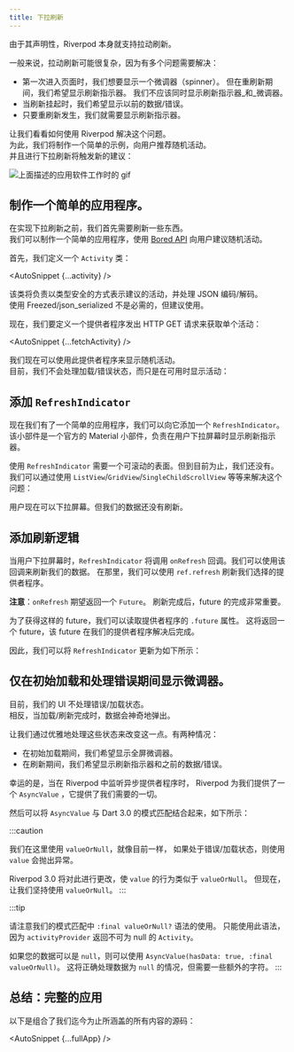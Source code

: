 ```yaml
---
title: 下拉刷新
---
```



<!---
Riverpod natively supports pull-to-refresh thanks to its declarative nature.
-->
由于其声明性，Riverpod 本身就支持拉动刷新。

<!---
In general, pull-to-refreshes can be complex due as there are multiple
problems to solve:
-->
一般来说，拉动刷新可能很复杂，因为有多个问题需要解决：

<!---
- Upon first entering a page, we want to show a spinner.
  But during refresh, we want to show the refresh indicator instead.
  We shouldn't show both the refresh indicator _and_ spinner.
- While a refresh is pending, we want to show the previous data/error.
- We need to show the refresh indicator for as long as the refresh is happening.
-->
- 第一次进入页面时，我们想要显示一个微调器（spinner）。
  但在重刷新期间，我们希望显示刷新指示器。
  我们不应该同时显示刷新指示器_和_微调器。
- 当刷新挂起时，我们希望显示以前的数据/错误。
- 只要重刷新发生，我们就需要显示刷新指示器。

<!---
Let's see how to solve this using Riverpod.  
For this, we will make a simple example which recommends a random activity to users.
And doing a pull-to-refresh will trigger a new suggestion:
-->
让我们看看如何使用 Riverpod 解决这个问题。  
为此，我们将制作一个简单的示例，向用户推荐随机活动。  
并且进行下拉刷新将触发新的建议：

<!---
<img
  alt="A gif of the previously described application working"
  src="/img/case_studies/pull_to_refresh/app.gif"
/>
-->
<img
  alt="上面描述的应用软件工作时的 gif"
  src="/img/case_studies/pull_to_refresh/app.gif"
/>

<!---
## Making a bare-bones application.
-->
## 制作一个简单的应用程序。​

<!---
Before implement a pull-to-refresh, we first need something to refresh.  
We can make a simple application which uses [Bored API](https://www.boredapi.com/)
to suggests a random activity to users.
-->
在实现下拉刷新之前，我们首先需要刷新一些东西。  
我们可以制作一个简单的应用程序，使用 [Bored API](https://www.boredapi.com/)
向用户建议随机活动。

<!---
First, let's define an `Activity` class:
-->
首先，我们定义一个 `Activity` 类：

<AutoSnippet {...activity} />

<!---
That class will be responsible for representing a suggested activity
in a type-safe manner, and handle JSON encoding/decoding.  
Using Freezed/json_serializable is not required, but it is recommended.
-->
该类将负责以类型安全的方式表示建议的活动，并处理 JSON 编码/解码。  
使用 Freezed/json_serialized 不是必需的，但建议使用。

<!---
Now, we'll want to define a provider making a HTTP GET request to fetch
a single activity:
-->
现在，我们要定义一个提供者程序发出 HTTP GET 请求来获取单个活动：

<AutoSnippet {...fetchActivity} />

<!---
We can now use this provider to display a random activity.  
For now, we will not handle the loading/error state, and simply
display the activity when available:
-->
我们现在可以使用此提供者程序来显示随机活动。  
目前，我们不会处理加载/错误状态，而只是在可用时显示活动：

<AutoSnippet raw={displayActivity} />

<!---
## Adding `RefreshIndicator`
-->
## 添加 `RefreshIndicator`

<!---
Now that we have a simple application, we can add a `RefreshIndicator` to it.  
That widget is an official Material widget responsible for displaying a refresh indicator
when the user pulls down the screen.
-->
现在我们有了一个简单的应用程序，我们可以向它添加一个 `RefreshIndicator`。  
该小部件是一个官方的 Material 小部件，负责在用户下拉屏幕时显示刷新指示器。

<!---
Using `RefreshIndicator` requires a scrollable surface. But so far, we don't have
any. We can fix that by using a `ListView`/`GridView`/`SingleChildScrollView`/etc:
-->
使用 `RefreshIndicator` 需要一个可滚动的表面。但到目前为止，我们还没有。
我们可以通过使用 `ListView`/`GridView`/`SingleChildScrollView` 等等来解决这个问题：

<AutoSnippet raw={displayActivity2} />

<!---
Users can now pull down the screen. But our data isn't refreshed yet.
-->
用户现在可以下拉屏幕。但我们的数据还没有刷新。

<!---
## Adding the refresh logic
-->
## 添加刷新逻辑​

<!---
When users pull down the screen, `RefreshIndicator` will invoke
the `onRefresh` callback. We can use that callback to refresh our data.
In there, we can use `ref.refresh` to refresh the provider of our choice.
-->
当用户下拉屏幕时，`RefreshIndicator` 将调用
`onRefresh` 回调。我们可以使用该回调来刷新我们的数据。
在那里，我们可以使用 `ref.refresh` 刷新我们选择的提供者程序。

<!---
**Note**: `onRefresh` is expected to return a `Future`.
And it is important for that future to complete when the refresh is done.
-->
**注意**：`onRefresh` 期望返回一个 `Future`。
刷新完成后，future 的完成非常重要。

<!---
To obtain such a future, we can read our provider's `.future` property.
This will return a future which completes when our provider has resolved.
-->
为了获得这样的 future，我们可以读取提供者程序的 `.future` 属性。
这将返回一个 future，该 future 在我们的提供者程序解决后完成。

<!---
We can therefore update our `RefreshIndicator` to look like this:
-->
因此，我们可以将 `RefreshIndicator` 更新为如下所示：

<AutoSnippet raw={displayActivity3} />

<!---
## Showing a spinner only during initial load and handling errors.
-->
## 仅在初始加载和处理错误期间显示微调器。

<!---
At the moment, our UI does not handle the error/loading states.  
Instead the data magically pops up when the loading/refresh is done.
-->
目前，我们的 UI 不处理错误/加载状态。  
相反，当加载/刷新完成时，数据会神奇地弹出。

<!---
Let's change this by gracefully handling those states. There are two
cases:
-->
让我们通过优雅地处理这些状态来改变这一点。有两种情况：

<!---
- During the initial load, we want to show a full-screen spinner.
- During a refresh, we want to show the refresh indicator
  and the previous data/error.
-->
- 在初始加载期间，我们希望显示全屏微调器。
- 在刷新期间，我们希望显示刷新指示器和之前的数据/错误。

<!---
Fortunately, when listening to an asynchronous provider in Riverpod,
Riverpod gives us an `AsyncValue`, which offers everything we need.
-->
幸运的是，当在 Riverpod 中监听异步提供者程序时，
Riverpod 为我们提供了一个 `AsyncValue` ，它提供了我们需要的一切。

<!---
That `AsyncValue` can then be combined with Dart 3.0's pattern matching
as followed:
-->
然后可以将 `AsyncValue` 与 Dart 3.0 的模式匹配结合起来，如下所示：

<AutoSnippet raw={displayActivity4} />

:::caution
<!---
We use `valueOrNull` here, as currently, using `value` throws
if in error/loading state.
-->
我们在这里使用 `valueOrNull`，就像目前一样，
如果处于错误/加载状态，则使用 `value` 会抛出异常。

<!---
Riverpod 3.0 will change this to have `value` behave like `valueOrNull`.
But for now, let's stick to `valueOrNull`.
-->
Riverpod 3.0 将对此进行更改，使 `value` 的行为类似于 `valueOrNull`。
但现在，让我们坚持使用 `valueOrNull`。
:::

:::tip
<!---
Notice the usage of the `:final valueOrNull?` syntax in our pattern matching.
This syntax can be used only because `activityProvider` returns a non-nullable
`Activity`.
-->
请注意我们的模式匹配中 `:final valueOrNull?` 语法的使用。
只能使用此语法，因为 `activityProvider` 返回不可为 null 的 `Activity`。

<!---
If your data can be `null`, you can instead use `AsyncValue(hasData: true, :final valueOrNull)`.
This will correctly handle cases where the data is `null`, at the cost of
a few extra characters.
-->
如果您的数据可以是 `null`，则可以使用 `AsyncValue(hasData: true, :final valueOrNull)`。
这将正确处理数据为 `null` 的情况，但需要一些额外的字符。
:::

<!---
## Wrapping up: full application
-->
## 总结：完整的应用

<!---
Here is the combined source of everything we've covered so far:
-->
以下是组合了我们迄今为止所涵盖的所有内容的源码：

<AutoSnippet {...fullApp} />

